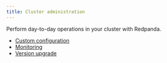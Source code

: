 ```yaml
---
title: Cluster administration
---
```


<head>
    <meta name="title" content="Cluster administration | Redpanda Docs"/>
    <meta name="description" content="Redpanda cluster configuration general information."/>
    <link rel="canonical" href="https://docs.redpanda.com/docs/manage/cluster-maintenance/" />
</head>

Perform day-to-day operations in your cluster with Redpanda.

- [Custom configuration](./configuration)
- [Monitoring](./monitoring)
- [Version upgrade](./version-upgrade)